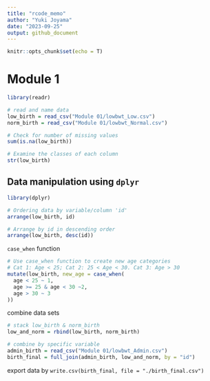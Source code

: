 ```yaml
---
title: "rcode_memo"
author: "Yuki Joyama"
date: "2023-09-25"
output: github_document
---
```


```r
knitr::opts_chunk$set(echo = T)
```

# Module 1
```r
library(readr)

# read and name data
low_birth = read_csv("Module 01/lowbwt_Low.csv")
norm_birth = read_csv("Module 01/lowbwt_Normal.csv")
```

```r
# Check for number of missing values
sum(is.na(low_birth))

# Examine the classes of each column
str(low_birth)
```

## Data manipulation using `dplyr` 

```r
library(dplyr)
```

```r
# Ordering data by variable/column 'id'
arrange(low_birth, id)
```

```r
# Arrange by id in descending order
arrange(low_birth, desc(id))
```

`case_when` function

```r
# Use case_when function to create new age categories
# Cat 1: Age < 25; Cat 2: 25 < Age < 30. Cat 3: Age > 30
mutate(low_birth, new_age = case_when(
  age < 25 ~ 1, 
  age >= 25 & age < 30 ~2,
  age > 30 ~ 3
))
```

combine data sets

```r
# stack low_birth & norm_birth
low_and_norm = rbind(low_birth, norm_birth)

# combine by specific variable
admin_birth = read_csv("Module 01/lowbwt_Admin.csv")
birth_final = full_join(admin_birth, low_and_norm, by = "id")
```

export data by
`write.csv(birth_final, file = "./birth_final.csv")`



